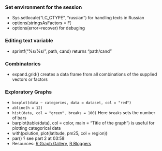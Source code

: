 ### Set environment for the session
* Sys.setlocale("LC_CTYPE", "russian") for handling texts in Russian
* options(stringsAsFactors = F)
* options(error=recover) for debuging

### Editing text variable
* sprintf("%s/%s/", path, cand) returns "path/cand"

### Combinatorics
* expand.grid() creates a data frame from all combinations of the supplied vectors or factors

### Exploratory Graphs
* `boxplot(data ~ categories, data = dataset, col = "red")`
* `abline(h = 12)`
* `hist(data, col = "green", breaks = 100)` Here `breaks` sets the number of bars
* barplot(table(data), col = color, main = "Title of the graph") is useful for plotting categorical data
* with(polution, plot(latitude, pm25, col = region))
* par() ? see part 2 at 03:58
* Resources: [R Graph Gallery](http://rgraphgallery.blogspot.ru/), [R Bloggers](http://www.r-bloggers.com/)